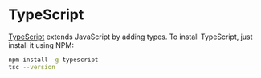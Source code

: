 # TypeScript

[TypeScript](https://www.typescriptlang.org/) extends JavaScript by adding types. To install TypeScript, just install it using NPM:

```bash
npm install -g typescript
tsc --version
```
